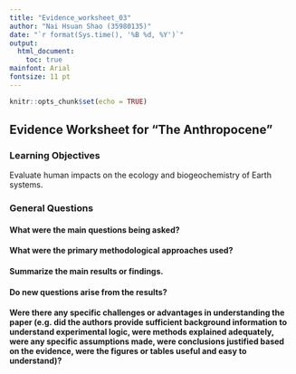 ```yaml
---
title: "Evidence_worksheet_03"
author: "Nai Hsuan Shao (35980135)"
date: "`r format(Sys.time(), '%B %d, %Y')`"
output:
  html_document:
    toc: true
mainfont: Arial
fontsize: 11 pt
---
```


```r
knitr::opts_chunk$set(echo = TRUE)
```
## Evidence Worksheet for "The Anthropocene"

### Learning Objectives
Evaluate human impacts on the ecology and biogeochemistry of Earth systems.

### General Questions
#### What were the main questions being asked?



#### What were the primary methodological approaches used?



#### Summarize the main results or findings. 



#### Do new questions arise from the results?



#### Were there any specific challenges or advantages in understanding the paper (e.g. did the authors provide sufficient background information to understand experimental logic, were methods explained adequately, were any specific assumptions made, were conclusions justified based on the evidence, were the figures or tables useful and easy to understand)? 




